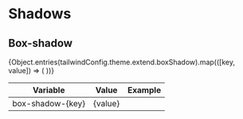 
<Meta title="Tokens/Shadows" />

# Shadows

## Box-shadow

<table>
    <thead>
    <tr>
        <th>Variable</th>
        <th>Value</th>
        <th>Example</th>
    </tr>
    </thead>
    <tbody>
    {Object.entries(tailwindConfig.theme.extend.boxShadow).map(([key, value]) => (
        <tr key={key}>
            <td>box-shadow-{key}</td>
            <td>{value}</td>
            <td>
                <div
                    style={{
                        background: 'var(--color-background-default, #FFFFFF)',
                        width: '200px',
                        height: '100px',
                        boxShadow: value,
                        borderRadius: 'var(--border-radius-s, 8px)',
                        margin: '20px auto'
                    }}
                />
            </td>
        </tr>
    ))}
    </tbody>
</table>